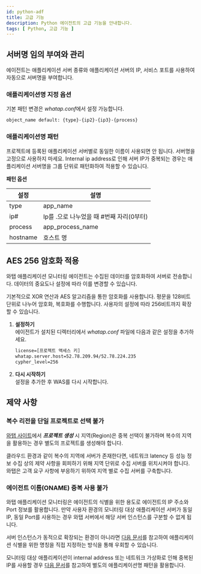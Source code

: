 ```yaml
---
id: python-adf
title: 고급 기능
description: Python 에이전트의 고급 기능을 안내합니다.
tags: [ Python, 고급 기능 ]
---
```


## 서버명 임의 부여와 관리

에이전트는 애플리케이션 서버 종류와 애플리케이션 서버의 IP, 서비스 포트를 사용하여 자동으로 서버명을 부여합니다.

### 애플리케이션명 지정 옵션

기본 패턴 변경은 *whatap.conf*에서 설정 가능합니다.

```bash
object_name default: {type}-{ip2}-{ip3}-{process}
```

### 애플리케이션명 패턴

프로젝트에 등록된 애플리케이션 서버별로 동일한 이름이 사용되면 안 됩니다. 서버명을 고정으로 사용하지 마세요. Internal ip address로 인해 서버 IP가 중복되는 경우는 애플리케이션 서버명을 그룹 단위로 패턴화하여 적용할 수 있습니다.

**패턴 옵션**

|설정|설명|
|----|----|
|type|app_name|
|ip#|Ip를 .으로 나누었을 때 #번째 자리(0부터)|
|process|app_process_name|
|hostname|호스트 명|

## AES 256 암호화 적용

와탭 애플리케이션 모니터링 에이전트는 수집된 데이터를 암호화하여 서버로 전송합니다. 데이터의 중요도나 설정에 따라 이를 변경할 수 있습니다.  

기본적으로 XOR 연산과 AES 알고리즘을 통한 암호화를 사용합니다. 평문을 128비트 단위로 나누어 암호화, 복호화를 수행합니다. 사용자의 설정에 따라 256비트까지 확장할 수 있습니다.

1. **설정하기**  
    에이전트가 설치된 디렉터리에서 *whatap.conf* 파일에 다음과 같은 설정을 추가하세요.

    ```txt title='cypher_level=256 설정 추가하기'
    license=[프로젝트 액세스 키]
    whatap.server.host=52.78.209.94/52.78.224.235
    cypher_level=256
    ```

1. **다시 시작하기**  
    설정을 추가한 후 WAS를 다시 시작합니다.


## 제약 사항

### 복수 리전을 단일 프로젝트로 선택 불가

[와탭 사이트](https://service.whatap.io/)에서 ***프로젝트 생성*** 시 지역(Region)은 중복 선택이 불가하며 복수의 지역을 활용하는 경우 별도의 프로젝트를 생성해야 합니다.

클라우드 환경과 같이 복수의 지역에 서버가 존재한다면, 네트워크 latency 등 성능 정보 수집 상의 제약 사항을 회피하기 위해 지역 단위로 수집 서버를 위치시켜야 합니다. 와탭은 고객 요구 사항에 부응하기 위하여 지역 별로 수집 서버를 구축합니다.

### 에이전트 이름(ONAME) 중복 사용 불가

와탭 애플리케이션 모니터링은 에이전트의 식별을 위한 용도로 에이전트의 IP 주소와 Port 정보를 활용합니다. 만약 사용자 환경의 모니터링 대상 애플리케이션 서버가 동일 IP, 동일 Port를 사용하는 경우 와탭 서버에서 해당 서버 인스턴스를 구분할 수 없게 됩니다.

서버 인스턴스가 동적으로 확장되는 환경이 아니라면 [다음 문서](#서버명-임의-부여와-관리)를 참고하여 애플리케이션 식별을 위한 명칭을 직접 지정하는 방식을 통해 우회할 수 있습니다.

모니터링 대상 애플리케이션이 internal address 또는 네트워크 가상화로 인해 중복된 IP를 사용할 경우 [다음 문서](#서버명-임의-부여와-관리)를 참고하여 별도의 애플리케이션명 패턴을 활용합니다.